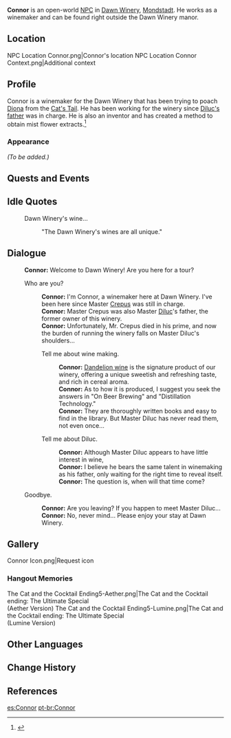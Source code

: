 {{Meta
<!-- REMOVE THIS TEMPLATE AFTER ADDING MISSING INFO -->
|missing_NPC_profile  = yes
}}
{{Character Infobox
|image            = NPC Connor.png
|region           = Mondstadt
|location         = Mondstadt
|affiliation      = Dawn Winery
|title            = Winemaker
|voiceJP          = Ikehara Yuuki ({{ja|池原 優希}})<ref>Twitter: [https://twitter.com/yuuki_ikehara/status/1387752581942841350 JP VA Self Announcement]</ref>
|type             = Open-World NPC
}}
'''Connor''' is an open-world [[NPC]] in [[Dawn Winery]], [[Mondstadt]]. He works as a winemaker and can be found right outside the Dawn Winery manor.

==Location==
<gallery>
NPC Location Connor.png|Connor's location
NPC Location Connor Context.png|Additional context
</gallery>

==Profile==
<!--detailed story/lore information goes here-->
Connor is a winemaker for the Dawn Winery that has been trying to poach [[Diona]] from the [[Cat's Tail]]. He has been working for the winery since [[Crepus|Diluc's father]] was in charge. He is also an inventor and has created a method to obtain mist flower extracts.<ref>{{Ref/Quest|Darknight Hero's Alibi (Quest)}}</ref>

===Appearance===
''(To be added.)''

==Quests and Events==
{{Quests and Events}}

==Idle Quotes==
{{Dialogue Start}}
: {{DIcon|Idle}} Dawn Winery's wine...
:: {{A|VO Connor 01.ogg}} "The Dawn Winery's wines are all unique."
{{Dialogue End}}

==Dialogue==
{{Dialogue Start}}
:'''Connor:''' Welcome to Dawn Winery! Are you here for a tour?
:{{DIcon}} Who are you?
::'''Connor:''' I'm Connor, a winemaker here at Dawn Winery. I've been here since Master [[Crepus]] was still in charge.
::'''Connor:''' Master Crepus was also Master [[Diluc]]'s father, the former owner of this winery.
::'''Connor:''' Unfortunately, Mr. Crepus died in his prime, and now the burden of running the winery falls on Master Diluc's shoulders...
::{{DIcon}} Tell me about wine making.
:::'''Connor:''' [[Dandelion Wine|Dandelion wine]] is the signature product of our winery, offering a unique sweetish and refreshing taste, and rich in cereal aroma.
:::'''Connor:''' As to how it is produced, I suggest you seek the answers in "On Beer Brewing" and "Distillation Technology."
:::'''Connor:''' They are thoroughly written books and easy to find in the library. But Master Diluc has never read them, not even once...
::{{DIcon}} Tell me about Diluc.
:::'''Connor:''' Although Master Diluc appears to have little interest in wine,
:::'''Connor:''' I believe he bears the same talent in winemaking as his father, only waiting for the right time to reveal itself.
:::'''Connor:''' The question is, when will that time come?
:{{DIcon}} Goodbye.
::'''Connor:''' Are you leaving? If you happen to meet Master Diluc...
::'''Connor:''' No, never mind... Please enjoy your stay at Dawn Winery.
{{Dialogue End}}

==Gallery==
<gallery>
Connor Icon.png|Request icon
</gallery>

===Hangout Memories===
<gallery>
The Cat and the Cocktail Ending5-Aether.png|The Cat and the Cocktail ending: The Ultimate Special<br>(Aether Version)
The Cat and the Cocktail Ending5-Lumine.png|The Cat and the Cocktail ending: The Ultimate Special<br>(Lumine Version)
</gallery>

==Other Languages==
{{Other Languages
|default_hidden = 1
|en      = Connor
|zhs     = 康纳
|zhs_rm  = Kāngnà
|zht     = 康納
|zht_rm  = Kāngnà
|ja      = コナー
|ja_rm   = Konaa
|ko      = 코너
|es      = Connor
|fr      = Connor
|ru      = Коннор
|th      = Connor
|vi      = Connor
|de      = Connor
|id      = Connor
|pt      = Connor
|tr      = Connor
|it      = Connor
}}

==Change History==
{{Change History|1.0}}

==References==
{{Reflist}}

[[es:Connor]]
[[pt-br:Connor]]